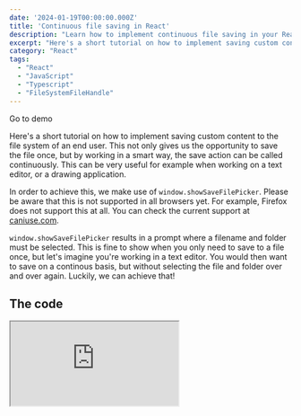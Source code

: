 ```yaml
---
date: '2024-01-19T00:00:00.000Z'
title: 'Continuous file saving in React'
description: "Learn how to implement continuous file saving in your React applications using FileSystemFileHandle"
excerpt: "Here's a short tutorial on how to implement saving custom content to the file system of an end user. This not only gives us the opportunity to save the file once, but by working in a smart way, the save action can be called continuously."
category: "React"
tags:
  - "React"
  - "JavaScript"
  - "Typescript"
  - "FileSystemFileHandle"
---
```


<DemoButton to="https://continuous-saving-file-browser.stackblitz.io">Go to demo</DemoButton>

Here's a short tutorial on how to implement saving custom content to the file system of an end user. This not only gives us the opportunity to save the file once, but by working in a smart way, the save action can be called continuously. 
This can be very useful for example when working on a text editor, or a drawing application.

In order to achieve this, we make use of `window.showSaveFilePicker`. Please be aware that this is not supported in all browsers yet. For example, Firefox does not support this at all. You can check the current support at <a href="https://caniuse.com/mdn-api_window_showsavefilepicker" target="_blank" rel="noopener noreferrer">caniuse.com</a>.

`window.showSaveFilePicker` results in a prompt where a filename and folder must be selected. This is fine to show when you only need to save to a file once, but let's imagine you're working in a text editor. You would then want to save on a continous basis, but without selecting the file and folder over and over again. Luckily, we can achieve that!

## The code

<div className="breakout">
  <iframe 
    src="https://stackblitz.com/edit/continuous-saving-file-browser?embed=1&file=src%2FApp.tsx"
    style={{
      width: '100%',
      height: '500px',
      border: 0,
      borderRadius: '4px',
      overflow: 'hidden'
    }}
  />
</div>

The magic is in caching the return value from `window.showSaveFilePicker`. Sometimes the solution can be so simple! You can cache it by storing it in React state, or in a React Ref, a custom `window` property, anything that remains stored for the current browser session.

In the demo I implemented a button to save the file, but `Ctrl+S` or `Cmd+S` also works. They both call the same `saveToFile` function. The cool thing is, this function can also be called by using a `setInterval` to implement an autosave feature!

Please have a look at the demo to see how it works in a browser.

<DemoButton to="https://continuous-saving-file-browser.stackblitz.io">Go to demo</DemoButton>

Cheers!